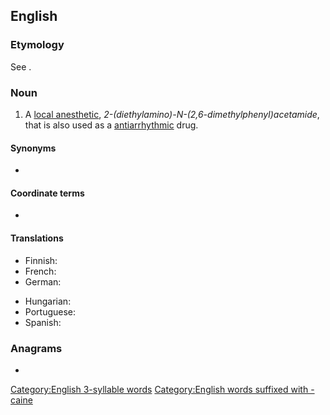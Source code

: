 {{also|lidocaïne}}
==English==

===Etymology===
See {{m|en|-caine}}.

===Noun===
{{wikipedia}}
{{en-noun|~}}

# {{lb|en|medicine}} A [[local anesthetic]], ''2-(diethylamino)-N-(2,6-dimethylphenyl)acetamide'', that is also used as a [[antiarrhythmic]] drug.

====Synonyms====
* {{l|en|lignocaine}}

====Coordinate terms====
* {{l|en|denatonium}} {{gloss|a similar compound with an additional benzyl group}}

====Translations====
{{trans-top|local anesthetic}}
* Finnish: {{t|fi|lidokaiini}}
* French: {{t+|fr|lidocaïne|f}}
* German: {{t+|de|Lidocain|n}}
{{trans-mid}}
* Hungarian: {{t|hu|lidokain}}
* Portuguese: {{t|pt|lidocaína|f}}
* Spanish: {{t|es|lidocaína|f}}
{{trans-bottom}}

===Anagrams===
* {{anagrams|en|a=acdeiilno|oleacinid}}

[[Category:English 3-syllable words]]
[[Category:English words suffixed with -caine]]
